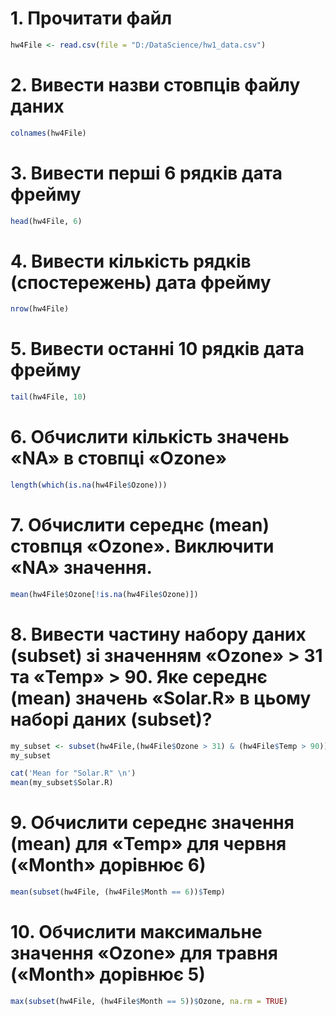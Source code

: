 # 1. Прочитати файл

```{r}
hw4File <- read.csv(file = "D:/DataScience/hw1_data.csv")
```

# 2. Вивести назви стовпців файлу даних

```{r}
colnames(hw4File) 
```

# 3. Вивести перші 6 рядків дата фрейму

```{r}
head(hw4File, 6)
```

# 4. Вивести кількість рядків (спостережень) дата фрейму

```{r}
nrow(hw4File)
```

# 5. Вивести останні 10 рядків дата фрейму

```{r}
tail(hw4File, 10)
```

# 6. Обчислити кількість значень «NA» в стовпці «Ozone»

```{r}
length(which(is.na(hw4File$Ozone)))
```

# 7. Обчислити середнє (mean) стовпця «Ozone». Виключити «NA» значення.

```{r}
mean(hw4File$Ozone[!is.na(hw4File$Ozone)])
```

# 8. Вивести частину набору даних (subset) зі значенням «Ozone» \> 31 та «Temp» \> 90. Яке середнє (mean) значень «Solar.R» в цьому наборі даних (subset)?

```{r}
my_subset <- subset(hw4File,(hw4File$Ozone > 31) & (hw4File$Temp > 90))
my_subset

cat('Mean for "Solar.R" \n')
mean(my_subset$Solar.R)

```

# 9. Обчислити середнє значення (mean) для «Temp» для червня («Month» дорівнює 6)

```{r}
mean(subset(hw4File, (hw4File$Month == 6))$Temp)
```

# 10. Обчислити максимальне значення «Ozone» для травня («Month» дорівнює 5)

```{r}
max(subset(hw4File, (hw4File$Month == 5))$Ozone, na.rm = TRUE)
```
